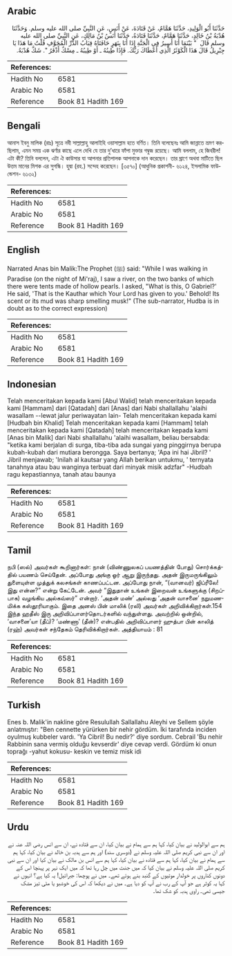 ## Arabic

<div
  dir="rtl"
  lang="ar"
  style={{ fontSize: "larger", backgroundColor: "#f8f9fa", padding: 20 }}
>
  حَدَّثَنَا أَبُو الْوَلِيدِ، حَدَّثَنَا هَمَّامٌ، عَنْ قَتَادَةَ، عَنْ أَنَسٍ،
  عَنِ النَّبِيِّ صلى الله عليه وسلم‏.‏ وَحَدَّثَنَا هُدْبَةُ بْنُ خَالِدٍ،
  حَدَّثَنَا هَمَّامٌ، حَدَّثَنَا قَتَادَةُ، حَدَّثَنَا أَنَسُ بْنُ مَالِكٍ،
  عَنِ النَّبِيِّ صلى الله عليه وسلم قَالَ ‏ "‏ بَيْنَمَا أَنَا أَسِيرُ فِي
  الْجَنَّةِ إِذَا أَنَا بِنَهَرٍ حَافَتَاهُ قِبَابُ الدُّرِّ الْمُجَوَّفِ
  قُلْتُ مَا هَذَا يَا جِبْرِيلُ قَالَ هَذَا الْكَوْثَرُ الَّذِي أَعْطَاكَ
  رَبُّكَ‏.‏ فَإِذَا طِينُهُ ـ أَوْ طِيبُهُ ـ مِسْكٌ أَذْفَرُ ‏"‏‏.‏ شَكَّ
  هُدْبَةُ‏.‏
</div>
<div style={{ backgroundColor: "#f8f9fa", padding: 20, marginBottom: 10 }}>
  <table>
    <thead>
      <tr>
        <th>References:</th>
        <th></th>
      </tr>
    </thead>
    <tbody>
      <tr>
        <td>Hadith No</td>
        <td>6581</td>
      </tr>
      <tr>
        <td>Arabic No</td>
        <td>6581</td>
      </tr>
      <tr>
        <td>Reference</td>
        <td>Book 81 Hadith 169</td>
      </tr>
    </tbody>
  </table>
</div>

## Bengali

<div
  dir="ltr"
  lang="bn"
  style={{ fontSize: "larger", backgroundColor: "#f8f9fa", padding: 20 }}
>
  আনাস ইবনু মালিক (রাঃ) সূত্রে নবী সাল্লাল্লাহু আলাইহি ওয়াসাল্লাম হতে বর্ণিত।
  তিনি বলেছেনঃ আমি জান্নাতে ভ্রমণ করছিলাম, এমন সময় এক ঝর্ণার কাছে এলে দেখি যে
  তার দু’ধারে ফাঁপা মুক্তার গম্বুজ রয়েছে। আমি বললাম, হে জিবরীল! এটা কী? তিনি
  বললেন, এটা ঐ কাউসার যা আপনার প্রতিপালক আপনাকে দান করেছেন। তার ঘ্রাণে অথবা
  মাটিতে ছিল উত্তম মানের মিশক এর সুগন্ধি। হুদ্বা (রহ.) সন্দেহ করেছেন। [৩৫৭০]
  (আধুনিক প্রকাশনী- ৬১২৪, ইসলামিক ফাউন্ডেশন- ৬১৩২)
</div>
<div style={{ backgroundColor: "#f8f9fa", padding: 20, marginBottom: 10 }}>
  <table>
    <thead>
      <tr>
        <th>References:</th>
        <th></th>
      </tr>
    </thead>
    <tbody>
      <tr>
        <td>Hadith No</td>
        <td>6581</td>
      </tr>
      <tr>
        <td>Arabic No</td>
        <td>6581</td>
      </tr>
      <tr>
        <td>Reference</td>
        <td>Book 81 Hadith 169</td>
      </tr>
    </tbody>
  </table>
</div>

## English

<div
  dir="ltr"
  lang="en"
  style={{ fontSize: "larger", backgroundColor: "#f8f9fa", padding: 20 }}
>
  Narrated Anas bin Malik:The Prophet (ﷺ) said: "While I was walking in Paradise
  (on the night of Mi'raj), I saw a river, on the two banks of which there were
  tents made of hollow pearls. I asked, "What is this, O Gabriel?' He said,
  'That is the Kauthar which Your Lord has given to you.' Behold! Its scent or
  its mud was sharp smelling musk!" (The sub-narrator, Hudba is in doubt as to
  the correct expression)
</div>
<div style={{ backgroundColor: "#f8f9fa", padding: 20, marginBottom: 10 }}>
  <table>
    <thead>
      <tr>
        <th>References:</th>
        <th></th>
      </tr>
    </thead>
    <tbody>
      <tr>
        <td>Hadith No</td>
        <td>6581</td>
      </tr>
      <tr>
        <td>Arabic No</td>
        <td>6581</td>
      </tr>
      <tr>
        <td>Reference</td>
        <td>Book 81 Hadith 169</td>
      </tr>
    </tbody>
  </table>
</div>

## Indonesian

<div
  dir="ltr"
  lang="id"
  style={{ fontSize: "larger", backgroundColor: "#f8f9fa", padding: 20 }}
>
  Telah menceritakan kepada kami [Abul Walid] telah menceritakan kepada kami
  [Hammam] dari [Qatadah] dari [Anas] dari Nabi shallallahu 'alaihi wasallam
  --lewat jalur periwayatan lain- Telah menceritakan kepada kami [Hudbah bin
  Khalid] Telah menceritakan kepada kami [Hammam] telah menceritakan kepada kami
  [Qatadah] telah menceritakan kepada kami [Anas bin Malik] dari Nabi
  shallallahu 'alaihi wasallam, beliau bersabda: "ketika kami berjalan di surga,
  tiba-tiba ada sungai yang pinggirnya berupa kubah-kubah dari mutiara berongga.
  Saya bertanya; 'Apa ini hai Jibril? ' Jibril menjawab; 'Inilah al kautsar yang
  Allah berikan untukmu, ' ternyata tanahnya atau bau wanginya terbuat dari
  minyak misik adzfar" -Hudbah ragu kepastiannya, tanah atau baunya
</div>
<div style={{ backgroundColor: "#f8f9fa", padding: 20, marginBottom: 10 }}>
  <table>
    <thead>
      <tr>
        <th>References:</th>
        <th></th>
      </tr>
    </thead>
    <tbody>
      <tr>
        <td>Hadith No</td>
        <td>6581</td>
      </tr>
      <tr>
        <td>Arabic No</td>
        <td>6581</td>
      </tr>
      <tr>
        <td>Reference</td>
        <td>Book 81 Hadith 169</td>
      </tr>
    </tbody>
  </table>
</div>

## Tamil

<div
  dir="ltr"
  lang="ta"
  style={{ fontSize: "larger", backgroundColor: "#f8f9fa", padding: 20 }}
>
  நபி (ஸல்) அவர்கள் கூறினார்கள்: நான் (விண்ணுலகப் பயணத்தின் போது) சொர்க்கத்தில்
  பயணம் செய்தேன். அப்போது அங்கு ஓர் ஆறு இருந்தது. அதன் இருமருங்கிலும் துளையுள்ள
  முத்துக் கலசங்கள் காணப்பட்டன. அப்போது நான், “(வானவர்) ஜிப்ரீலே! இது என்ன?”
  என்று கேட்டேன். அவர் “இதுதான் உங்கள் இறைவன் உங்களுக்கு (சிறப்பாக) வழங்கிய
  அல்கவ்ஸர்” என்றார். ‘அதன் மண்’ அல்லது ‘அதன் வாசனை’ நறுமணமிக்க கஸ்தூரியாகும்.
  இதை அனஸ் பின் மாலிக் (ரலி) அவர்கள் அறிவிக்கிறார்கள்.154 இந்த ஹதீஸ் இரு
  அறிவிப்பாளர்தொடர்களில் வந்துள்ளது. அவற்றில் ஒன்றில், ‘வாசனை’யா (தீப்)? ‘மண்ணா’
  (தீன்)? என்பதில் அறிவிப்பாளர் ஹுத்பா பின் காலித் (ரஹ்) அவர்கள் சந்தேகம்
  தெரிவிக்கிறார்கள். அத்தியாயம் : 81
</div>
<div style={{ backgroundColor: "#f8f9fa", padding: 20, marginBottom: 10 }}>
  <table>
    <thead>
      <tr>
        <th>References:</th>
        <th></th>
      </tr>
    </thead>
    <tbody>
      <tr>
        <td>Hadith No</td>
        <td>6581</td>
      </tr>
      <tr>
        <td>Arabic No</td>
        <td>6581</td>
      </tr>
      <tr>
        <td>Reference</td>
        <td>Book 81 Hadith 169</td>
      </tr>
    </tbody>
  </table>
</div>

## Turkish

<div
  dir="ltr"
  lang="tr"
  style={{ fontSize: "larger", backgroundColor: "#f8f9fa", padding: 20 }}
>
  Enes b. Malik'in nakline göre Resulullah Sallallahu Aleyhi ve Sellem şöyle
  anlatmıştır: "Ben cennette yürürken bir nehir gördüm. İki tarafında inciden
  oyulmuş kubbeler vardı. 'Ya Cibril! Bu nedir?' diye sordum. Cebrail 'Bu nehir
  Rabbinin sana vermiş olduğu kevserdir' diye cevap verdi. Gördüm ki onun
  toprağı -yahut kokusu- keskin ve temiz misk idi
</div>
<div style={{ backgroundColor: "#f8f9fa", padding: 20, marginBottom: 10 }}>
  <table>
    <thead>
      <tr>
        <th>References:</th>
        <th></th>
      </tr>
    </thead>
    <tbody>
      <tr>
        <td>Hadith No</td>
        <td>6581</td>
      </tr>
      <tr>
        <td>Arabic No</td>
        <td>6581</td>
      </tr>
      <tr>
        <td>Reference</td>
        <td>Book 81 Hadith 169</td>
      </tr>
    </tbody>
  </table>
</div>

## Urdu

<div
  dir="rtl"
  lang="ur"
  style={{ fontSize: "larger", backgroundColor: "#f8f9fa", padding: 20 }}
>
  ہم سے ابوالولید نے بیان کیا، کہا ہم سے ہمام نے بیان کیا، ان سے قتادہ نے، ان سے
  انس رضی اللہ عنہ نے اور ان سے نبی کریم صلی اللہ علیہ وسلم نے (دوسری سند) اور
  ہم سے ہدبہ بن خالد نے بیان کیا، کہا ہم سے ہمام نے بیان کیا، کہا ہم سے قتادہ نے
  بیان کیا، کہا ہم سے انس بن مالک نے بیان کیا اور ان سے نبی کریم صلی اللہ علیہ
  وسلم نے بیان کیا کہ میں جنت میں چل رہا تھا کہ میں ایک نہر پر پہنچا اس کے دونوں
  کناروں پر خولدار موتیوں کے گنبد بنے ہوئے تھے۔ میں نے پوچھا: جبرائیل! یہ کیا
  ہے؟ انہوں نے کہا یہ کوثر ہے جو آپ کے رب نے آپ کو دیا ہے۔ میں نے دیکھا کہ اس کی
  خوشبو یا مٹی تیز مشک جیسی تھی۔ راوی ہدبہ کو شک تھا۔
</div>
<div style={{ backgroundColor: "#f8f9fa", padding: 20, marginBottom: 10 }}>
  <table>
    <thead>
      <tr>
        <th>References:</th>
        <th></th>
      </tr>
    </thead>
    <tbody>
      <tr>
        <td>Hadith No</td>
        <td>6581</td>
      </tr>
      <tr>
        <td>Arabic No</td>
        <td>6581</td>
      </tr>
      <tr>
        <td>Reference</td>
        <td>Book 81 Hadith 169</td>
      </tr>
    </tbody>
  </table>
</div>

